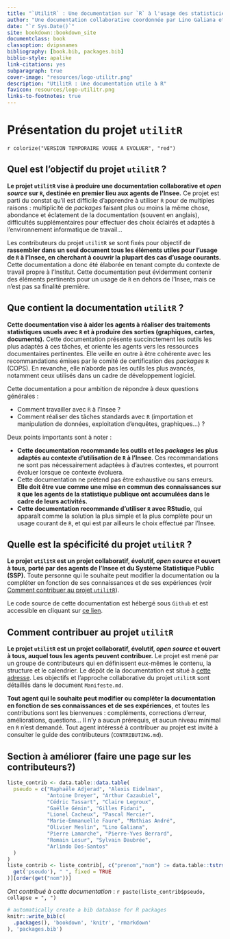 ```yaml
--- 
title: "`UtilitR` : Une documentation sur `R` à l'usage des statisticiens publics"
author: "Une documentation collaborative coordonnée par Lino Galiana et Olivier Meslin"
date: "`r Sys.Date()`"
site: bookdown::bookdown_site
documentclass: book
classoption: dvipsnames
bibliography: [book.bib, packages.bib]
biblio-style: apalike
link-citations: yes
subparagraph: true
cover-image: "resources/logo-utilitr.png"
description: "UtilitR : Une documentation utile à R"
favicon: resources/logo-utilitr.png
links-to-footnotes: true
---
```




<!-- ```{=html} -->
<!-- <a href='https://www.utilitr.org'><img src='resources/logo-utilitr.png' align="right" height="139px" /></a> -->
<!-- ``` -->


# Présentation du projet `utilitR` {-}

`r colorize("VERSION TEMPORAIRE VOUEE A EVOLUER", "red")`

## Quel est l'objectif du projet `utilitR` ? {-}

**Le projet `utilitR` vise à produire une documentation collaborative et _open source_ sur `R`, destinée en premier lieu aux agents de l'Insee.** Ce projet est parti du constat qu'il est difficile d'apprendre à utiliser `R` pour de multiples raisons : multiplicité de _packages_ faisant plus ou moins la même chose, abondance et éclatement de la documentation (souvent en anglais), difficultés supplémentaires pour effectuer des choix éclairés et adaptés à l'environnement informatique de travail...

Les contributeurs du projet `utilitR` se sont fixés pour objectif de **rassembler  dans un seul document tous les éléments utiles pour l'usage de `R` à l'Insee, en cherchant à couvrir la plupart des cas d'usage courants.** Cette documentation a donc été élaborée en tenant compte du contexte de travail propre à l'Institut. Cette documentation peut évidemment contenir des éléments pertinents pour un usage de `R` en dehors de l'Insee, mais ce n'est pas sa finalité première.

## Que contient la documentation `utilitR` ? {-}

**Cette documentation vise à aider les agents à réaliser des traitements statistiques usuels avec `R` et à produire des sorties (graphiques, cartes, documents).** Cette documentation présente succinctement les outils les plus adaptés à ces tâches, et oriente les agents vers les ressources documentaires pertinentes. Elle veille en outre à être cohérente avec les recommandations émises par le comité de certification des _packages_ `R` (COPS). En revanche, elle n'aborde pas les outils les plus avancés, notamment ceux utilisés dans un cadre de développement logiciel.

Cette documentation a pour ambition de répondre à deux questions générales :

* Comment travailler avec `R` à l'Insee ?
* Comment réaliser des tâches standards avec `R` (importation et manipulation de données, exploitation d'enquêtes, graphiques...) ?

Deux points importants sont à noter :

* **Cette documentation recommande les outils et les *packages* les plus adaptés au contexte d'utilisation de `R` à l'Insee**. Ces recommandations ne sont pas nécessairement adaptées à d'autres contextes, et pourront évoluer lorsque ce contexte évoluera.
* Cette documentation ne prétend pas être exhaustive ou sans erreurs. **Elle doit être vue comme une mise en commun des connaissances sur `R` que les agents de la statistique publique ont accumulées dans le cadre de leurs activités.**
* **Cette documentation recommande d'utiliser `R` avec  RStudio**, qui apparaît comme la solution la plus simple et la plus complète pour un usage courant de `R`, et qui est par ailleurs le choix effectué par l'Insee.

## Quelle est la spécificité du projet `utilitR` ? {-}

**Le projet `utilitR` est un projet collaboratif, évolutif, *open source* et ouvert à tous, porté par des agents de l'Insee et du Système Statistique Public (SSP).**
Toute personne qui le souhaite peut modifier la documentation ou la compléter en fonction de ses connaissances et de ses expériences (voir [Comment contribuer au projet `utilitR`]).

Le code source de cette documentation est hébergé sous
`Github` et est accessible en cliquant sur
[ce lien](https://github/InseeFrLab/utilitR).

## Comment contribuer au projet `utilitR` {-}

**Le projet `utilitR` est un projet collaboratif, évolutif, *open source* et ouvert à tous, auquel tous les agents peuvent contribuer.** Le projet est mené par un groupe de contributeurs qui en définissent eux-mêmes le contenu, la structure et le calendrier. Le dépôt de la documentation est situé à [cette adresse](https://github.com/InseeFrLab/utilitR). Les objectifs et l'approche collaborative du projet `utilitR` sont détaillés dans le document `Manifeste.md`.

**Tout agent qui le souhaite peut modifier ou compléter la documentation en fonction de ses connaissances et de ses expériences**, et toutes les contributions sont les bienvenues : compléments, corrections d'erreur, améliorations, questions... Il n'y a aucun prérequis, et aucun niveau minimal en `R` n'est demandé. Tout agent intéressé à contribuer au projet est invité à consulter le guide des contributeurs (`CONTRIBUTING.md`).

## Section à améliorer (faire une page sur les contributeurs?)

```r
liste_contrib <- data.table::data.table(
  pseudo = c("Raphaële Adjerad", "Alexis Eidelman",
             "Antoine Dreyer", "Arthur Cazaubiel",
             "Cédric Tassart", "Claire Legroux",
             "Gaëlle Génin", "Gilles Fidani",
             "Lionel Cacheux", "Pascal Mercier",
             "Marie-Emmanuelle Faure", "Mathias André",
             "Olivier Meslin", "Lino Galiana",
             "Pierre Lamarche", "Pierre-Yves Berrard",
             "Romain Lesur", "Sylvain Daubrée",
             "Arlindo Dos-Santos"
  )
)
liste_contrib <- liste_contrib[, c("prenom","nom") := data.table::tstrsplit(
  get('pseudo'), " ", fixed = TRUE
)][order(get("nom"))]
```

*Ont contribué à cette documentation* :
`r paste(liste_contrib$pseudo, collapse = ", ")`


```r
# automatically create a bib database for R packages
knitr::write_bib(c(
  .packages(), 'bookdown', 'knitr', 'rmarkdown'
), 'packages.bib')
```
